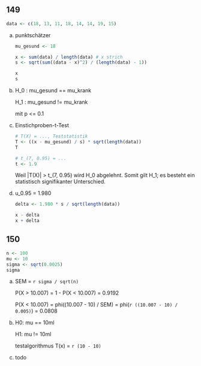 ## 149

```r
data <- c(18, 13, 11, 18, 14, 14, 19, 15)
```

a)
    punktschätzer

    ```r
    mu_gesund <- 18

    x <- sum(data) / length(data) # x strich
    s <- sqrt(sum((data - x)^2) / (length(data) - 1))

    x
    s
    ```

b)
    H_0 : mu_gesund == mu_krank

    H_1 : mu_gesund != mu_krank

    mit p <= 0.1

c)
    Einstichproben-t-Test

    ```r
    # T(X) = ..., Teststatistik
    T <- ((x - mu_gesund) / s) * sqrt(length(data))
    T

    # t_(7, 0.95) = ...
    t <- 1.9
    ```

    Weil |T(X)| > t_(7, 0.95) wird H_0 abgelehnt. Somit gilt H_1; es besteht ein statistisch signifikanter Unterschied.

d)
    u_0.95 = 1.980

    ```r
    delta <- 1.980 * s / sqrt(length(data))

    x - delta
    x + delta
    ```

## 150

```r
n <- 100
mu <- 10
sigma <- sqrt(0.0025)
sigma
```

a)
    SEM = `r sigma / sqrt(n)`

    P(X > 10.007) = 1 - P(X < 10.007) = 0.9192

    P(X < 10.007) = phi((10.007 - 10) / SEM) = phi(`r ((10.007 - 10) / 0.005)`) = 0.0808

b)
    H0: mu == 10ml

    H1: mu != 10ml

    testalgorithmus T(x) = `r (10 - 10)`

c)
    todo
